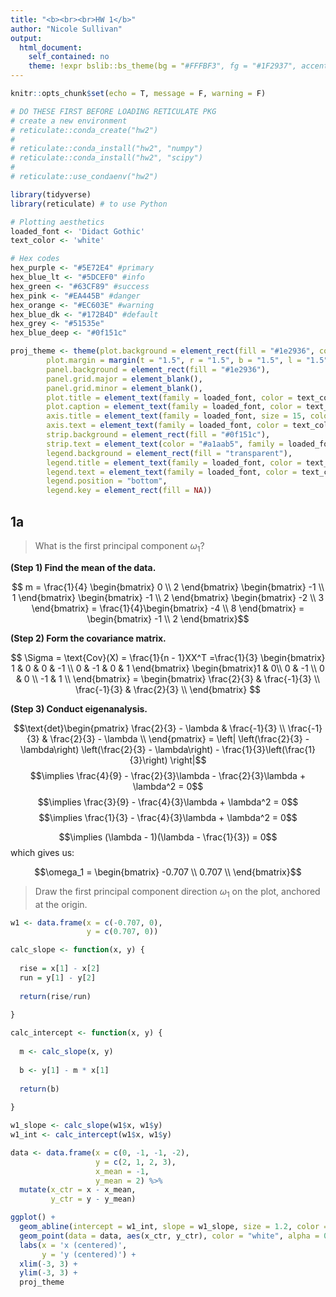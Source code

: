 ```yaml
---
title: "<b><br><br>HW 1</b>"
author: "Nicole Sullivan"
output: 
  html_document:
    self_contained: no
    theme: !expr bslib::bs_theme(bg = "#FFFBF3", fg = "#1F2937", accent = "#1F2937", base_font = bslib::font_link("Karla", href = "https://fonts.googleapis.com/css2?family=Karla&display=swap"), primary = "#1F2937", secondary = "#1F2937", dark = "#1F2937", light = "#1F2937", "border-color" = "#1F2937", "border-width" = "3px", success = "#1F2937", warning = "#6B7280", info = "#FFFBF3", "table-color" = "#1F2937")
---
```

\usepackage{amsfonts} 
\usepackage{amsmath}

```r
knitr::opts_chunk$set(echo = T, message = F, warning = F)

```

```r
# DO THESE FIRST BEFORE LOADING RETICULATE PKG
# create a new environment 
# reticulate::conda_create("hw2")
# 
# reticulate::conda_install("hw2", "numpy")
# reticulate::conda_install("hw2", "scipy")
# 
# reticulate::use_condaenv("hw2")
```

```r
library(tidyverse)
library(reticulate) # to use Python

# Plotting aesthetics
loaded_font <- 'Didact Gothic'
text_color <- 'white'

# Hex codes
hex_purple <- "#5E72E4" #primary
hex_blue_lt <- "#5DCEF0" #info
hex_green <- "#63CF89" #success
hex_pink <- "#EA445B" #danger
hex_orange <- "#EC603E" #warning
hex_blue_dk <- "#172B4D" #default
hex_grey <- "#51535e"
hex_blue_deep <- "#0f151c"

proj_theme <- theme(plot.background = element_rect(fill = "#1e2936", color = "transparent"),
        plot.margin = margin(t = "1.5", r = "1.5", b = "1.5", l = "1.5", unit = "cm"),
        panel.background = element_rect(fill = "#1e2936"),
        panel.grid.major = element_blank(),
        panel.grid.minor = element_blank(),
        plot.title = element_text(family = loaded_font, color = text_color, hjust = 0.5, face = "bold", size = 25),
        plot.caption = element_text(family = loaded_font, color = text_color, size = 9),
        axis.title = element_text(family = loaded_font, size = 15, color = text_color),
        axis.text = element_text(family = loaded_font, color = text_color, size = 10),
        strip.background = element_rect(fill = "#0f151c"),
        strip.text = element_text(color = "#a1aab5", family = loaded_font, face = "bold", size = 18),
        legend.background = element_rect(fill = "transparent"),
        legend.title = element_text(family = loaded_font, color = text_color),
        legend.text = element_text(family = loaded_font, color = text_color),
        legend.position = "bottom",
        legend.key = element_rect(fill = NA))
```

## 1a
> What is the first principal component $\omega_1$?

**(Step 1) Find the mean of the data.**

$$ m = \frac{1}{4} \begin{bmatrix} 0 \\ 2 \end{bmatrix}
\begin{bmatrix} -1 \\ 1 \end{bmatrix}
\begin{bmatrix} -1 \\ 2 \end{bmatrix}
\begin{bmatrix} -2 \\ 3 \end{bmatrix} 
= \frac{1}{4}\begin{bmatrix} -4 \\ 8 \end{bmatrix}
= \begin{bmatrix} -1 \\ 2 \end{bmatrix}$$

**(Step 2) Form the covariance matrix.**

$$ \Sigma = \text{Cov}(X) = \frac{1}{n - 1}XX^T =\frac{1}{3} \begin{bmatrix} 1 & 0 & 0 & -1 \\ 0 & -1 & 0 & 1 \end{bmatrix}
\begin{bmatrix}1 & 0\\
0 & -1 \\
0 & 0 \\
-1 & 1 \\
\end{bmatrix} 
= \begin{bmatrix} \frac{2}{3} & \frac{-1}{3} \\
\frac{-1}{3} & \frac{2}{3} \\
\end{bmatrix} $$

**(Step 3) Conduct eigenanalysis.**

$$\text{det}\begin{pmatrix} \frac{2}{3} - \lambda & \frac{-1}{3} \\
\frac{-1}{3} & \frac{2}{3} - \lambda \\
\end{pmatrix} = \left| \left(\frac{2}{3} - \lambda\right) \left(\frac{2}{3} - \lambda\right) - \frac{1}{3}\left(\frac{1}{3}\right) \right|$$
$$\implies \frac{4}{9} - \frac{2}{3}\lambda - \frac{2}{3}\lambda + \lambda^2 = 0$$
$$\implies \frac{3}{9} - \frac{4}{3}\lambda + \lambda^2 = 0$$
$$\implies \frac{1}{3} - \frac{4}{3}\lambda + \lambda^2 = 0$$

$$\implies (\lambda - 1)(\lambda - \frac{1}{3}) = 0$$
which gives us:

$$\omega_1 = \begin{bmatrix} -0.707  \\
0.707 \\
\end{bmatrix}$$

> Draw the first principal component direction $\omega_1$ on the plot, anchored at the origin.

```r
w1 <- data.frame(x = c(-0.707, 0),
                 y = c(0.707, 0))

calc_slope <- function(x, y) {
  
  rise = x[1] - x[2]
  run = y[1] - y[2]
  
  return(rise/run)
  
}

calc_intercept <- function(x, y) {
  
  m <- calc_slope(x, y)
  
  b <- y[1] - m * x[1]
  
  return(b)
  
}

w1_slope <- calc_slope(w1$x, w1$y)
w1_int <- calc_intercept(w1$x, w1$y)

data <- data.frame(x = c(0, -1, -1, -2),
                   y = c(2, 1, 2, 3),
                   x_mean = -1,
                   y_mean = 2) %>%
  mutate(x_ctr = x - x_mean,
         y_ctr = y - y_mean)

ggplot() +
  geom_abline(intercept = w1_int, slope = w1_slope, size = 1.2, color = hex_purple) +
  geom_point(data = data, aes(x_ctr, y_ctr), color = "white", alpha = 0.5, size = 2.2) +
  labs(x = 'x (centered)',
       y = 'y (centered)') +
  xlim(-3, 3) +
  ylim(-3, 3) +
  proj_theme

```




